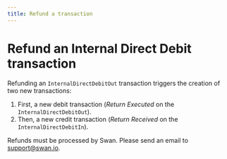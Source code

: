 ```yaml
---
title: Refund a transaction
---
```


# Refund an Internal Direct Debit transaction

Refunding an `InternalDirectDebitOut` transaction triggers the creation of two new transactions:

1. First, a new debit transaction (_Return Executed_ on the `InternalDirectDebitOut`).
1. Then, a new credit transaction (_Return Received_ on the `InternalDirectDebitIn`).

Refunds must be processed by Swan.
Please send an email to support@swan.io.
